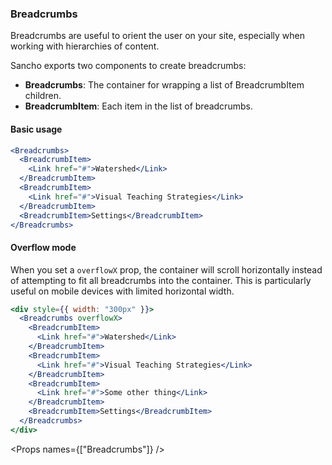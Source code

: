 
<Nav title="Breadcrumbs" />
<SEO title="Button" />

<Container>
<Article sidebar={[
  { id: 'Breadcrumbs', name: 'Breadcrumbs' },
  { id: 'Basic usage', name: 'Basic usage' },
  { id: 'Overflow mode', name: 'Overflow mode'},
  { id: 'Props', name: 'Props' }
]}>

# Breadcrumbs

Breadcrumbs are useful to orient the user on your site, especially when working with hierarchies of content.

Sancho exports two components to create breadcrumbs:

- **Breadcrumbs**: The container for wrapping a list of BreadcrumbItem children.
- **BreadcrumbItem**: Each item in the list of breadcrumbs.

#### Basic usage

```jsx
<Breadcrumbs>
  <BreadcrumbItem>
    <Link href="#">Watershed</Link>
  </BreadcrumbItem>
  <BreadcrumbItem>
    <Link href="#">Visual Teaching Strategies</Link>
  </BreadcrumbItem>
  <BreadcrumbItem>Settings</BreadcrumbItem>
</Breadcrumbs>
```

#### Overflow mode

When you set a `overflowX` prop, the container will scroll horizontally instead of attempting to fit all breadcrumbs into the container. This is particularly useful on mobile devices with limited horizontal width.

```jsx
<div style={{ width: "300px" }}>
  <Breadcrumbs overflowX>
    <BreadcrumbItem>
      <Link href="#">Watershed</Link>
    </BreadcrumbItem>
    <BreadcrumbItem>
      <Link href="#">Visual Teaching Strategies</Link>
    </BreadcrumbItem>
    <BreadcrumbItem>
      <Link href="#">Some other thing</Link>
    </BreadcrumbItem>
    <BreadcrumbItem>Settings</BreadcrumbItem>
  </Breadcrumbs>
</div>
```

<Props names={["Breadcrumbs"]} />

</Article>
</Container>
